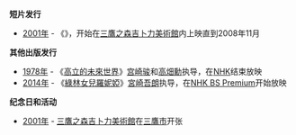 <!--
'''故事片发行'''
-->
'''短片发行'''
* [[2001年|2001年]] - 《{{le|吉卜力短篇电影|Short films by Studio Ghibli#Film Guru Guru|Film Guru Guru}}》，开始在[[三鷹之森吉卜力美術館|三鷹之森吉卜力美術館]]内上映直到2008年11月

'''其他出版发行'''
* [[1978年|1978年]] - 《[[高立的未來世界|高立的未來世界]]》[[宫崎骏|宫崎骏]]和[[高畑勳|高畑勳]]执导，在[[日本放送協會|NHK]]结束放映
* [[2014年|2014年]] - 《[[綠林女兒羅妮婭|綠林女兒羅妮婭]]》[[宮崎吾朗|宮崎吾朗]]执导，在[[日本放送協會|NHK BS Premium]]开始放映
<!--
'''出生'''

'''逝世'''
-->

'''纪念日和活动'''
* [[2001年|2001年]] - [[三鷹之森吉卜力美術館|三鷹之森吉卜力美術館]]在[[三鷹市|三鷹市]]开张